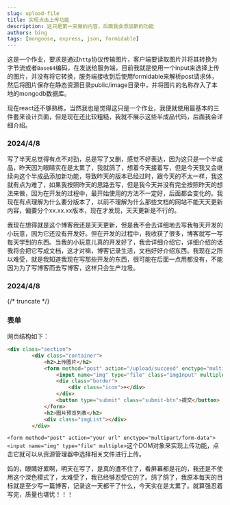 ```yaml
---
slug: upload-file
title: 实现点击上传功能
description: 这只是第一天做的内容，后面我会添加新的功能
authors: bing
tags: [mongoose, express, json, formidable]
---
```


这是一个作业，要求是通过`http`协议传输图片，客户端要读取图片并将其转换为字节流或者`Base64`编码，在发送给服务端，目前我就是使用一个input来选择上传的图片，并没有将它转换，服务端接收到后使用formidable来解析post请求体，然后将图片保存在静态资源目录public/image目录中，并将图片的名称存入了本地的mongodb数据库。

现在react还不够熟练，当然我也是觉得这只是一个作业，我便就使用最基本的三件套来设计页面，但是现在还比较粗糙，我就不展示这些半成品代码，后面我会详细介绍。

### 2024/4/8

写了半天总觉得有点不对劲，总是写了又删，感觉不好表达，因为这只是一个半成品，昨天因为眼睛实在是太累了，我就鸽了，想着今天接着写，但是今天我又会继续向这个半成品添加新功能，导致昨天的版本已经过时，跟今天的不太一样，我这就有点为难了，如果我按照昨天的思路去写，但是我今天并没有完全按照昨天的想法来做，因为在开发的过程中，最开始使用的方法不一定好，后面都会变化的。我现在有点理解为什么要分版本了，以前不理解为什么那些文档的网站不能天天更新内容，偏要分个xx.xx.xx版本，现在才发现，天天更新是不行的。

我现在想得就是这个博客我还是天天更新，但是我不会去详细地去写我每天开发的小玩意，因为它还没有开发好。但在开发的过程中，我收获了很多，博客就写一写每天学到的东西。当我的小玩意儿真的开发好了，我会详细介绍它，详细介绍的话我将会把它写成文档，这才对嘛，博客记录生活，文档好好介绍东西。我现在之所以难受，就是我知道我现在写那些开发的东西，很可能在后面一点用都没有，不能因为为了写博客而去写博客，这样只会生产垃圾。

### 2024/4/8

{/* truncate */}

### 表单

网页结构如下：
```html title="html" showLineNumbers
<div class="section">
        <div class="container">
            <h2>上传图片</h2>
            <form method="post" action="/upload/succeed" enctype="multipart/form-data" >
                <input name="img" type="file" class="imgInput" multiple>
                <div class="border">
                    <div class="icon">+</div>
                </div>
                <button type="submit" class="submit-btn">提交</button>
            </form>
            <h2>图片预览列表</h2>
            <div class="imgList"></div>
        </div>
```

`<form method="post" action="your url" enctype="multipart/form-data">`
`<input name="img" type="file" multiple>`这个DOM对象来实现上传功能，点击它就可以从资源管理器中选择相关文件进行上传。



妈的，眼睛好累啊，明天在写了，是真的遭不住了，看屏幕都是花的，我还是不使用这个深色模式了，太难受了，我已经够忍受它的了。鸽了鸽了，我原本每天的目标就是至少写一篇博客，记录这一天都干了什么，今天实在是太累了。就算强忍着写完，质量也堪忧！！！
